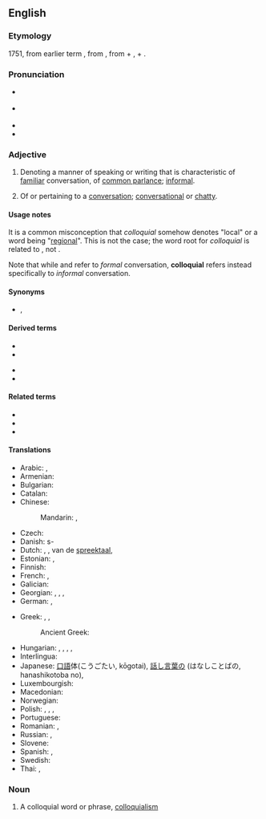 {{also|col·loquial}}
==English==

===Etymology===
1751, from earlier term {{m|en|colloquy|t=a conversation}}, from {{der|en|la|colloquium|t=conference, conversation}}, from {{m|la|con-|t=together}} + {{m|la|loquor|t=to speak}}, + {{af|en|-al}}.

===Pronunciation===
* {{a|RP}} {{IPA|en|/kəˈləʊ.kwɪəl/}}
* {{a|GA}} {{IPA|en|/kəˈloʊ.kwi.əl/}}
* {{audio|en|En-ca-colloquial.oga|Audio (Canada)}}
* {{hyph|en|col|lo|qui|al}}

===Adjective===
{{en-adj}}

# {{lb|en|linguistics}} Denoting a manner of speaking or writing that is characteristic of [[familiar]] conversation, of [[common parlance]]; [[informal]].
# Of or pertaining to a [[conversation]]; [[conversational]] or [[chatty]].

====Usage notes====
It is a common misconception that ''colloquial'' somehow denotes "local" or a word being "[[regional]]". This is not the case; the word root for ''colloquial'' is related to {{m|en|locution}}, not {{m|en|location}}.

Note that while {{m|en|colloquy}} and {{m|en|colloquium}} refer to ''formal'' conversation, '''colloquial''' refers instead specifically to ''informal'' conversation.

====Synonyms====
* {{l|en|colloq.}}, {{l|en|coll.}}

====Derived terms====
{{der-top}}
* {{l|en|colloquialism}}
* {{l|en|colloquiality}}
{{der-mid}}
* {{l|en|colloquially}}
* {{l|en|colloquialness}}
{{der-bottom}}

====Related terms====
* {{l|en|colloquium}}
* {{l|en|colloquy}}
* {{l|en|slang}}

====Translations====
{{trans-top|of oral communication language}}
* Arabic: {{qualifier|Eastern Arabic}} {{t|ar|عَامِّيّ}}, {{qualifier|Western Arabic}} {{t|ar|دَارِج}}
* Armenian: {{t+|hy|խոսակցական|sc=Armn}}
* Bulgarian: {{t+|bg|разговорен|m}}
* Catalan: {{t|ca|col·loquial}}
* Chinese:
*: Mandarin: {{t+|cmn|口語|sc=Hani}}, {{t+|cmn|口语|tr=kǒuyǔ|sc=Hani}}
* Czech: {{t+|cs|hovorový}}
* Danish: {{t|da|dagligsprog}}s-
* Dutch: {{t+|nl|gemeenzaam}}, {{t+|nl|idiomatisch}}, van de [[spreektaal]], {{t+|nl|informeel}}
* Estonian: {{t+|et|kõnekeelne}}, {{t|et|argikeelne}}
* Finnish: {{t+|fi|puhekielinen}}
* French: {{t+|fr|familier}}, {{t+|fr|parlé}}
* Galician: {{t|gl|coloquial|m|f}}
* Georgian: {{t|ka|სალაპარაკო|sc=Geor}}, {{t|ka|სალაპარაკო ენა}}, {{t+|ka|სასაუბრო}}, {{t|ka|სასაუბრო ენა}}
* German: {{t+|de|umgangssprachlich}}, {{t+|de|Umgang|alt=Umgangs-}} {{qualifier|noun prefix}}
{{trans-mid}}
* Greek: {{t+|el|κοινολεκτικός|m}}, {{t+|el|δημώδης|m|sc=Grek}}, {{t|el|καθομιλούμενος|m|sc=Grek}}
*: Ancient Greek: {{t|grc|λεκτικός}}
* Hungarian: {{t+|hu|köznyelvi}}, {{t|hu|társalgási}}, {{t+|hu|kötetlen}}, {{t+|hu|fesztelen}}, {{t+|hu|hétköznapi}}
* Interlingua: {{t|ia|colloquial}}
* Japanese: [[口語]]体(こうごたい, kōgotai), [[話し言葉]]の (はなしことばの, hanashikotoba no), {{t+|ja|口語|alt=口語の|tr=こうごの, kōgo-no}}
* Luxembourgish: {{t|lb|ëmgangssproochlech}}
* Macedonian: {{t|mk|разговорно|sc=Cyrl}}
* Norwegian: {{t|no|hverdagslig}}
* Polish: {{t+|pl|kolokwialny}}, {{t+|pl|potoczny}}, {{t+|pl|obiegowy}}, {{t+|pl|swobodny}}
* Portuguese: {{t+|pt|coloquial}}
* Romanian: {{t+|ro|colocvial}}, {{t+|ro|familiar}}
* Russian: {{t+|ru|разгово́рный|m}}, {{t+|ru|нелитерату́рный|m}}
* Slovene: {{t|sl|pogovorni|m}}
* Spanish: {{t+|es|coloquial}}, {{t+|es|familiar}}
* Swedish: {{t+|sv|vardaglig}}
* Thai: {{t+|th|ภาษาปาก}}, {{t|th|ซึ่งปาก}}
{{trans-bottom}}

===Noun===
{{en-noun}}

# A colloquial word or phrase, [[colloquialism]]